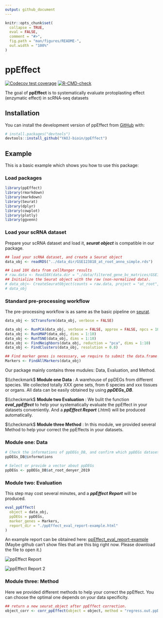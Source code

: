 ```yaml
---
output: github_document
---
```


<!-- README.md is generated from README.Rmd. Please edit that file -->

```r
knitr::opts_chunk$set(
  collapse = TRUE,
  eval = FALSE,
  comment = "#>",
  fig.path = "man/figures/README-",
  out.width = "100%"
)
```

# ppEffect

<!-- badges: start -->
[![Codecov test coverage](https://codecov.io/gh/YAOJ-bioin/ppEffect/branch/master/graph/badge.svg)](https://app.codecov.io/gh/YAOJ-bioin/ppEffect?branch=master)
[![R-CMD-check](https://github.com/YAOJ-bioin/ppEffect/actions/workflows/R-CMD-check.yaml/badge.svg)](https://github.com/YAOJ-bioin/ppEffect/actions/workflows/R-CMD-check.yaml)
<!-- badges: end -->

The goal of **ppEffect** is to systematically evaluate protoplasting effect (enzymatic effect) in scRNA-seq datasets

## Installation

You can install the development version of ppEffect from [GitHub](https://github.com/) with:

``` r
# install.packages("devtools")
devtools::install_github("YAOJ-bioin/ppEffect")
```

## Example

This is a basic example which shows you how to use this package:

### Load packages

```r
library(ppEffect)
library(rmarkdown)
library(markdown)
library(Seurat)
library(dplyr)
library(cowplot)
library(plotly)
library(ggvenn)
```

### Load your scRNA dataset

Prepare your scRNA dataset and load it, ***seurat object*** is compatible in our package.

```r
## load your scRNA dataset, and create a Seurat object
data_obj <- readRDS("../data_dir/GSE123818_at_root_anno_simple.rds")

## Load 10X data from cellRanger results
# raw.data <- Read10X(data.dir = "./data/filtered_gene_bc_matrices/GSE123818_at_root_anno/")
## Initialize the Seurat object with the raw (non-normalized data).
# data_obj<- CreateSeuratObject(counts = raw.data, project = "at_root", min.cells = 3, min.features = 200)
# data_obj
```

### Standard pre-processing workflow

The pre-processing workflow is as same as the basic pipeline on [seurat](https://satijalab.org/seurat/articles/pbmc3k_tutorial.html).

```r
data_obj <- SCTransform(data_obj, verbose = FALSE)

data_obj <- RunPCA(data_obj, verbose = FALSE, approx = FALSE, npcs = 10, seed.use = NULL)
data_obj <- RunUMAP(data_obj, dims = 1:10)
data_obj <- RunTSNE(data_obj, dims = 1:10)
data_obj <- FindNeighbors(data_obj, reduction = "pca", dims = 1:10)
data_obj <- FindClusters(data_obj, resolution = 0.8)

## Find marker genes is necessary, we require to submit the data.frame of marker genes in the module of evaluation.
Markers <- FindAllMarkers(data_obj)
```

Our package mainly contains three mudules: Data, Evaluation, and Method.

$\\checkmark$ **Module one Data** : A warehouse of ppDEGs from different species. We collected totally XXX gene sets, from 6 species and xxx tissues or organs. All data can be easily obtained by using ***ppDEGs_DB***.

$\\checkmark$ **Module two Evaluation** : We bulit the function ***eval_ppEffect*** to help your systematically evaluate the ppEffect in your datasets conveniently. And a ***ppEffect Report*** (.html) will be produced automatically.

$\\checkmark$ **Module three Method** : In this module, we provided several Method to help your correct the ppEffects in your datasets.

### Module one: Data

```r
# Check the informations of ppDEGs_DB, and confirm which ppDEGs dataset your will choose.
ppDEGs_DB@informations

# Select or provide a vector about ppDEGs
ppDEGs <- ppDEGs_DB$at_root_denyer_2019
```







### Module two: Evaluation

This step may cost several minutes, and a ***ppEffect Report*** will be produced. 

```r
eval_ppEffect(
  object = data_obj,
  ppDEGs = ppDEGs,
  marker_genes = Markers,
  report_dir = "./ppEffect_eval_report-example.html"
)
```

An example report can be obtained here: [ppEffect_eval_report-example](./man/ppEffect_eval_report-example.html) (Maybe github can’t show files that are this big right now. Please download the file to open it.)

![](man/figures/README_ppEffect_Report_example.png "ppEffect Report")

![](man/figures/README_ppEffect_Report_example_2.png "ppEffect Report 2")






### Module three: Method
Here we provided different methods to help your correct the ppEffect. You can choose the optimal one depends on your data specificity.
```r
## return a new seurat_object after ppEffect correction.
object_corr <- corr_ppEffect(object = object, method = "regress.out.ppDEGs")
```

